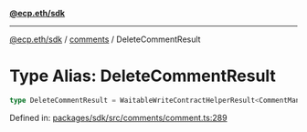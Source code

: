[**@ecp.eth/sdk**](../../index.mdx)

***

[@ecp.eth/sdk](/sdk-reference/index.mdx) / [comments](/sdk-reference/comments/index.mdx) / DeleteCommentResult

# Type Alias: DeleteCommentResult

```ts
type DeleteCommentResult = WaitableWriteContractHelperResult<CommentManagerABIType, "CommentDeleted">;
```

Defined in: [packages/sdk/src/comments/comment.ts:289](https://github.com/ecp-eth/comments-monorepo/blob/main/packages/sdk/src/comments/comment.ts#L289)
